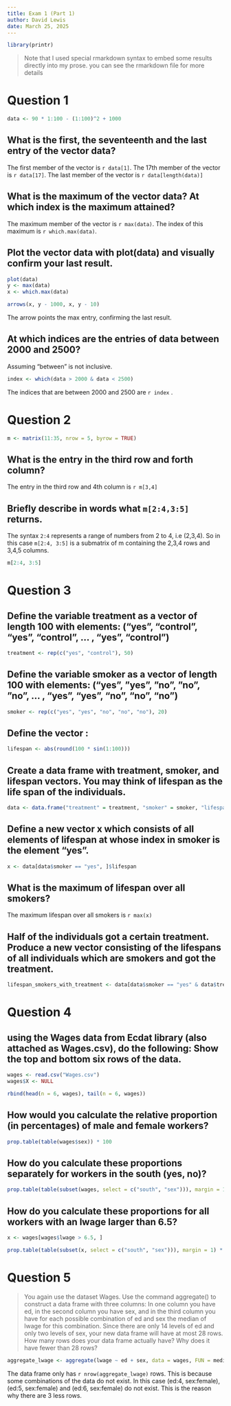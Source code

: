 ```yaml
---
title: Exam 1 (Part 1)
author: David Lewis
date: March 25, 2025
---
```


```r
library(printr)
```

> Note that I used special rmarkdown syntax to embed some results directly into my prose.
> you can see the rmarkdown file for more details

# Question 1

```r
data <- 90 * 1:100 - (1:100)^2 + 1000
```

## What is the first, the seventeenth and the last entry of the vector data?

The first member of the vector is `r data[1]`.
The 17th member of the vector is `r data[17]`.
The last member of the vector is `r data[length(data)]`


## What is the maximum of the vector data? At which index is the maximum attained?
The maximum member of the vector is `r max(data)`.
The index of this maximum is `r which.max(data)`.

## Plot the vector data with plot(data) and visually confirm your last result.

```r
plot(data)
y <- max(data)
x <- which.max(data)

arrows(x, y - 1000, x, y - 10)
```

The arrow points the max entry, confirming the last result.


## At which indices are the entries of data between 2000 and 2500?

Assuming "between" is not inclusive.

```r
index <- which(data > 2000 & data < 2500)
```

The indices that are between 2000 and 2500 are `r index` .

# Question 2

```r
m <- matrix(11:35, nrow = 5, byrow = TRUE)
```

## What is the entry in the third row and forth column? 

The entry in the third row and 4th column is `r m[3,4]`


## Briefly describe in words what `m[2:4,3:5]` returns.

The syntax `2:4` represents a range of numbers from 2 to 4, i.e (2,3,4). So in this case `m[2:4, 3:5]` is 
a submatrix of m containing the 2,3,4 rows and 3,4,5 columns.

```r
m[2:4, 3:5]
```

# Question 3
## Define the variable treatment as a vector of length 100 with elements: (“yes”, “control”, “yes”, “control”, ... , “yes”, “control”)

```r
treatment <- rep(c("yes", "control"), 50)
```

## Define the variable smoker as a vector of length 100 with elements: (“yes”, ”yes”, ”no”, ”no”, ”no”, ... , “yes”, “yes”, “no”, “no”, “no”)

```r
smoker <- rep(c("yes", "yes", "no", "no", "no"), 20)
```
## Define the vector :
```r
lifespan <- abs(round(100 * sin(1:100)))
```

## Create a data frame with treatment, smoker, and lifespan vectors. You may think of lifespan as the life span of the individuals.
```r
data <- data.frame("treatment" = treatment, "smoker" = smoker, "lifespan" = lifespan)
```

## Define a new vector x which consists of all elements of lifespan at whose index in smoker is the element "yes". 
```r
x <- data[data$smoker == "yes", ]$lifespan
```

## What is the maximum of lifespan over all smokers?
The maximum lifespan over all smokers is `r max(x)`


## Half of the individuals got a certain treatment. Produce a new vector consisting of the lifespans of all individuals which are smokers and got the treatment.

```r
lifespan_smokers_with_treatment <- data[data$smoker == "yes" & data$treatment == "yes", ]$lifespan
```


# Question 4
## using the Wages data from Ecdat library (also attached as Wages.csv), do the following: Show the top and bottom six rows of the data.
```r
wages <- read.csv("Wages.csv")
wages$X <- NULL
```

```r
rbind(head(n = 6, wages), tail(n = 6, wages))
```

## How would you calculate the relative proportion (in percentages) of male and female workers?
```r
prop.table(table(wages$sex)) * 100
```


## How do you calculate these proportions separately for workers in the south (yes, no)? 

```r
prop.table(table(subset(wages, select = c("south", "sex"))), margin = 1) * 100
```

## How do you calculate these proportions for all workers with an lwage larger than 6.5?

```r
x <- wages[wages$lwage > 6.5, ]

prop.table(table(subset(x, select = c("south", "sex"))), margin = 1) * 100
```



# Question 5
> You again use the dataset Wages. Use the command aggregate() to construct a data frame
> with three columns: In one column you have ed, in the second column you have sex, and in the
> third column you have for each possible combination of ed and sex the median of lwage for
> this combination. Since there are only 14 levels of ed and only two levels of sex, your new data
> frame will have at most 28 rows. How many rows does your data frame actually have? Why does
> it have fewer than 28 rows?

```r
aggregate_lwage <- aggregate(lwage ~ ed + sex, data = wages, FUN = median)
```


The data frame only has `r nrow(aggregate_lwage)` rows. This is because some combinations of the data do not
exist. In this case (ed:4, sex:female), (ed:5, sex:female) and (ed:6, sex:female) do not exist. This is the reason why there are 3 less rows.
